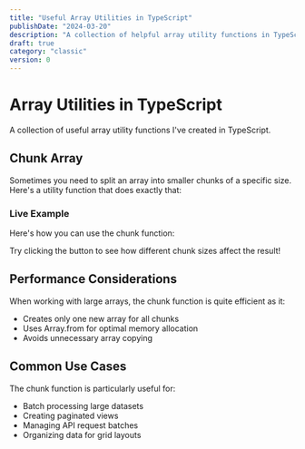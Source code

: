 ```yaml
---
title: "Useful Array Utilities in TypeScript"
publishDate: "2024-03-20"
description: "A collection of helpful array utility functions in TypeScript"
draft: true
category: "classic"
version: 0
---
```



# Array Utilities in TypeScript

A collection of useful array utility functions I've created in TypeScript.

## Chunk Array

Sometimes you need to split an array into smaller chunks of a specific size. Here's a utility function that does exactly that:

<CodeSnippet file="array-chunk.ts" />

### Live Example

Here's how you can use the chunk function:

<Example component="chunk-example" />

Try clicking the button to see how different chunk sizes affect the result!

## Performance Considerations

When working with large arrays, the chunk function is quite efficient as it:
- Creates only one new array for all chunks
- Uses Array.from for optimal memory allocation
- Avoids unnecessary array copying

## Common Use Cases

The chunk function is particularly useful for:
- Batch processing large datasets
- Creating paginated views
- Managing API request batches
- Organizing data for grid layouts
